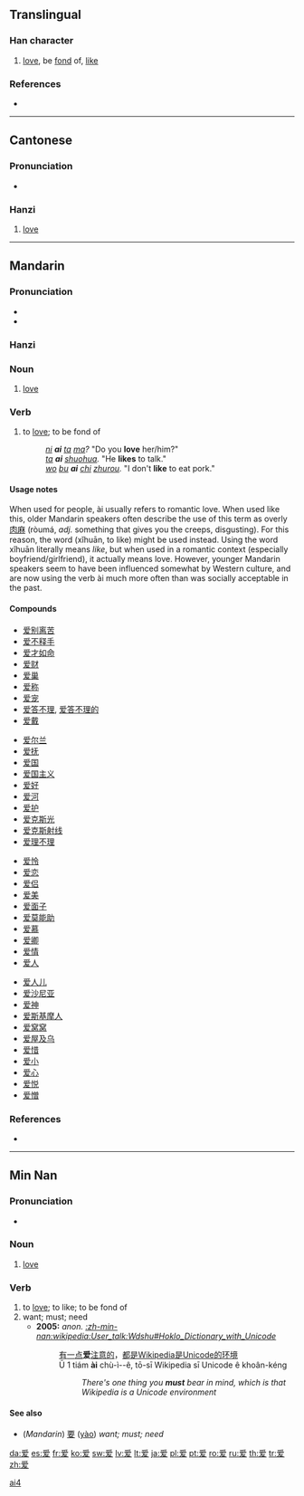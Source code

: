 {{zh-forms|[[爱]]|[[愛]]}}
{{also|愛}}
==Translingual==
{{stroke_order|stroke=10}}

===Han character===
{{Han char|rn=87|rad=爪|as=06|sn=10|canj=月月大水 (BBKE)}}

# [[love]], be [[fond]] of, [[like]]

===References===
* {{Han ref|kx=0689.091|hdz=32033.110|uh=7231|ud=29233}}

----

==Cantonese==

===Pronunciation===
* {{IPA|/ɔːi˧/|lang=yue}}

===Hanzi===
{{yue-hanzi|jyut=oi3|y=ngoi3, oi3|tra=愛}}

# [[love]]

----

==Mandarin==

{{zh-forms|爱|[[愛]]}}

===Pronunciation===
* {{audio|Zh-ài.ogg|audio}}
* {{IPA|[ ai˥˩ ]|lang=cmn}}

===Hanzi===
{{cmn-hanzi|pin=[[ài]] ([[ai4]])|wg=ai<sup>4</sup>|tra=愛}}

===Noun===
{{cmn-noun|s|pin=ài|pint=ai4|tra=愛|sim=爱|rs=爪06}}

# {{Beginning Mandarin|lang=zh-cn|skey=ai4}} [[love]]

===Verb===
{{cmn-verb|s|pin=ài|pint=ai4|tra=愛|sim=爱|rs=爪06}}

# {{Beginning Mandarin|lang=zh-cn|skey=ai4}} to [[love]]; to be fond of
#: ''[[ni]] '''ai''' [[ta]] [[ma]]?''  "Do you '''love''' her/him?"
#: ''[[ta]] '''ai''' [[shuohua]].''  "He '''likes''' to talk."
#: ''[[wo]] [[bu]] '''ai''' [[chi]] [[zhurou]].''  "I don't '''like''' to eat pork."

====Usage notes====
When used for people, ài usually refers to romantic love.  When used like this, older Mandarin speakers often describe the use of this term as overly [[肉麻]] (ròumá, ''adj.'' something that gives you the creeps, disgusting).  For this reason, the word {{zh-ts|喜歡|喜欢}} (xǐhuān, to like) might be used instead.  Using the word xǐhuān literally means ''like'', but when used in a romantic context (especially boyfriend/girlfriend), it actually means love.  However, younger Mandarin speakers seem to have been influenced somewhat by Western culture, and are now using the verb ài much more often than was socially acceptable in the past.

====Compounds====
{{top4}}
* [[爱别离苦]]
* [[爱不释手]]
* [[爱才如命]]
* [[爱财]]
* [[爱巢]]
* [[爱称]]
* [[爱宠]]
* [[爱答不理]], [[爱答不理的]]
* [[爱戴]]
{{mid4}}
* [[爱尔兰]]
* [[爱抚]]
* [[爱国]]
* [[爱国主义]]
* [[爱好]]
* [[爱河]]
* [[爱护]]
* [[爱克斯光]]
* [[爱克斯射线]]
* [[爱理不理]]
{{mid4}}
* [[爱怜]]
* [[爱恋]]
* [[爱侣]]
* [[爱美]]
* [[爱面子]]
* [[爱莫能助]]
* [[爱慕]]
* [[爱卿]]
* [[爱情]]
* [[爱人]]
{{mid4}}
* [[爱人儿]]
* [[爱沙尼亚]]
* [[爱神]]
* [[爱斯基摩人]]
* [[爱窝窝]]
* [[爱屋及乌]]
* [[爱惜]]
* [[爱小]]
* [[爱心]]
* [[爱悦]]
* [[爱憎]]
{{bottom}}

===References===
* {{cite book | last = Shao | first = Jingmin (ed.) | authorlink =  | coauthors =  | year = 2000 | title = HSK Dictionary (HSK汉语水平考试词典) | language = Mandarin/English | publisher = Huadong Teachers College Publishers | location = Shanghai | id = ISBN 7561720785}}

[[Category:Mandarin entries with audio links|ai4]]

----

==Min Nan==
{{zh-forms|爱|[[愛]]}}

===Pronunciation===
* {{IPA|[ ai˨˩ ]|lang=nan}}

===Noun===
{{nan-noun|s|poj=ài|pojt=ai3|tra=愛|sim=爱|rs=爪06}}

# [[love]]

===Verb===
{{nan-verb|s|poj=ài|pojt=ai3|tra=愛|sim=爱|rs=爪06}}

# to [[love]]; to like; to be fond of
# want; must; need
#* '''2005:''' ''anon.'' ''[[:zh-min-nan:wikipedia:User_talk:Wdshu#Hoklo_Dictionary_with_Unicode]]''
#*: [[有]][[一]][[点]]'''爱'''[[注意]][[的]]，[[都]][[是]]Wikipedia[[是]]Unicode[[的]][[环境]]
#*: Ū 1 tiám '''ài''' chù-ì--ê, tō-sī Wikipedia sī Unicode ê khoân-kéng
#*:: ''There's one thing you '''must''' bear in mind, which is that Wikipedia is a Unicode environment''

====See also====
* (''Mandarin'') [[要]] ([[yào]]) ''want; must; need''

[[da:爱]]
[[es:爱]]
[[fr:爱]]
[[ko:爱]]
[[sw:爱]]
[[lv:爱]]
[[lt:爱]]
[[ja:爱]]
[[pl:爱]]
[[pt:爱]]
[[ro:爱]]
[[ru:爱]]
[[th:爱]]
[[tr:爱]]
[[zh:爱]]